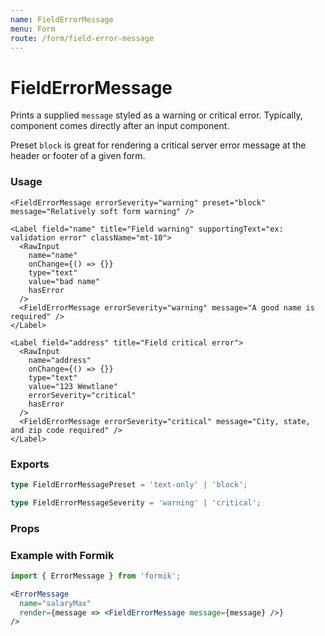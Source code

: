 ```yaml
---
name: FieldErrorMessage
menu: Form
route: /form/field-error-message
---
```



# FieldErrorMessage

Prints a supplied `message` styled as a warning or critical error. Typically, component comes directly after an input component.

Preset `block` is great for rendering a critical server error message at the header or footer of a given form.

### Usage

<Playground>
  <div className="max-w-xl">
    <FieldErrorMessage errorSeverity="critical" preset="block" message="Critical server error. Please try again." />

    <FieldErrorMessage errorSeverity="warning" preset="block" message="Relatively soft form warning" />

    <Label field="name" title="Field warning" supportingText="ex: validation error" className="mt-10">
      <RawInput
        name="name"
        onChange={() => {}}
        type="text"
        value="bad name"
        hasError
      />
      <FieldErrorMessage errorSeverity="warning" message="A good name is required" />
    </Label>

    <Label field="address" title="Field critical error">
      <RawInput
        name="address"
        onChange={() => {}}
        type="text"
        value="123 Wewtlane"
        errorSeverity="critical"
        hasError
      />
      <FieldErrorMessage errorSeverity="critical" message="City, state, and zip code required" />
    </Label>
  </div>
</Playground>


### Exports

```ts
type FieldErrorMessagePreset = 'text-only' | 'block';

type FieldErrorMessageSeverity = 'warning' | 'critical';
```

### Props

<Props of={FieldErrorMessage} />


### Example with Formik

```jsx
import { ErrorMessage } from 'formik';

<ErrorMessage
  name="salaryMax"
  render={message => <FieldErrorMessage message={message} />}
/>
```
